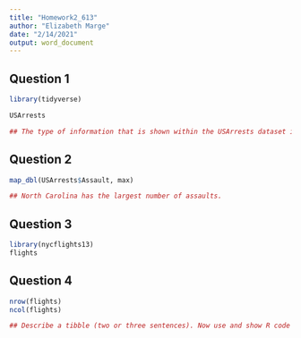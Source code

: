 ```yaml
---
title: "Homework2_613"
author: "Elizabeth Marge"
date: "2/14/2021"
output: word_document
---
```


## Question 1 


```r

library(tidyverse)


```


```r

USArrests

## The type of information that is shown within the USArrests dataset is there are rows for all 50 states in the United States. For the columns, this includes murder, assault, urbanpop, and rape variables that are evaulated for each state. 

```

## Question 2 

```r

map_dbl(USArrests$Assault, max)

## North Carolina has the largest number of assaults. 

```


## Question 3

```r

library(nycflights13)
flights

```

## Question 4

```r

nrow(flights)
ncol(flights)

## Describe a tibble (two or three sentences). Now use and show R code that verifies that flights is a tibble

```

